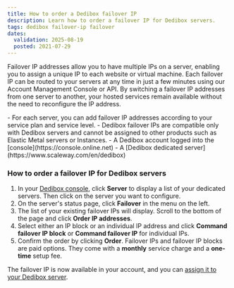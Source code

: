 ```yaml
---
title: How to order a Dedibox failover IP
description: Learn how to order a failover IP for Dedibox servers.
tags: dedibox failover-ip failover
dates:
  validation: 2025-08-19
  posted: 2021-07-29
---
```



Failover IP addresses allow you to have multiple IPs on a server, enabling you to assign a unique IP to each website or virtual machine.
Each failover IP can be routed to your servers at any time in just a few minutes using our Account Management Console or API. 
By switching a failover IP addresses from one server to another, your hosted services remain available without the need to reconfigure the IP address.

<Message type="note">
  - For each server, you can add failover IP addresses according to your service plan and service level.
  - Dedibox failover IPs are compatible only with Dedibox servers and cannot be assigned to other products such as Elastic Metal servers or Instances.
</Message>

<Requirements />
- A Dedibox account logged into the [console](https://console.online.net)
- A [Dedibox dedicated server](https://www.scaleway.com/en/dedibox)

<FailoverIp />

### How to order a failover IP for Dedibox servers

1. In your [Dedibox console](https://account.scaleway.com/?service=dedibox), click **Server** to display a list of your dedicated servers. Then click on the server you want to configure.
2. On the server's status page, click **Failover** in the menu on the left.
3. The list of your existing failover IPs will display. Scroll to the bottom of the page and click **Order IP addresses**.
4. Select either an IP block or an individual IP address and click **Command failover IP block** or **Command failover IP** for individual IPs.
5. Confirm the order by clicking **Order**.
    <Message type="note">
      Failover IPs and failover IP blocks are paid options. They come with a **monthly** service charge and a **one-time** setup fee.
    </Message>

The failover IP is now available in your account, and you can [assign it to your Dedibox server](/dedibox-ip-failover/how-to/assign-failover-ip/).
